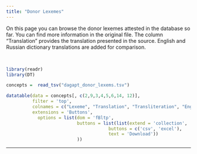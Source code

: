 ```yaml
---
title: "Donor Lexemes"
---
```


On this page you can browse the donor lexemes attested in the database so far. You can find more information in the original file. The column "Translation" provides the translation presented in the source. English and Russian dictionary translations are added for comparison.

<br>

```r
library(readr)
library(DT)

concepts =  read_tsv("dagapt_donor_lexems.tsv")

datatable(data = concepts[, c(2,9,3,4,5,6,14, 12)],
          filter = 'top',
          colnames = c("Lexeme", "Translation", "Transliteration", "English_translation", "Russian_translation", "POS", "Language", "Comment"),
          extensions = 'Buttons', 
            options = list(dom = 'fBltp',
                           buttons = list(list(extend = 'collection',
                                       buttons = c('csv', 'excel'),
                                       text = 'Download'))
                           ))

```

------------------------------------------------------------------------
